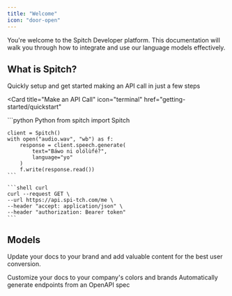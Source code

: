 ```yaml
---
title: "Welcome"
icon: "door-open"
---
```


You're welcome to the Spitch Developer platform. This documentation will walk you through how to integrate and use our language models effectively.

## What is Spitch?

Quickly setup and get started making an API call in just a few steps

<Card
    title="Make an API Call"
    icon="terminal"
    href="getting-started/quickstart"
>
<CodeGroup>
    ```python Python
    from spitch import Spitch

    client = Spitch()
    with open("audio.wav", "wb") as f:
        response = client.speech.generate(
            text="Báwo ni olólùfé?",
            language="yo"
        )
        f.write(response.read())
    ```

    ```shell curl
    curl --request GET \
    --url https://api.spi-tch.com/me \
    --header "accept: application/json" \
    --header "authorization: Bearer token"
    ```
</CodeGroup>
</Card>


## Models

Update your docs to your brand and add valuable content for the best user conversion.

<CardGroup cols={2}>
<Card
    title="Customize Style"
    icon="palette"
    href="https://mintlify.com/docs/settings/global"
>
    Customize your docs to your company's colors and brands
</Card>
<Card
    title="Reference APIs"
    icon="code"
    href="https://mintlify.com/docs/api-playground/openapi"
>
    Automatically generate endpoints from an OpenAPI spec
</Card>
</CardGroup>
